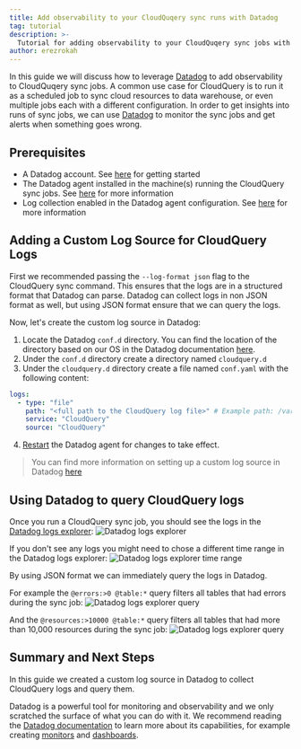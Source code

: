```yaml
---
title: Add observability to your CloudQuqery sync runs with Datadog
tag: tutorial
description: >-
  Tutorial for adding observability to your CloudQuqery sync jobs with Datadog
author: erezrokah
---
```



<HowToGuideHeader/>

In this guide we will discuss how to leverage [Datadog](https://www.datadoghq.com/) to add observability to CloudQuqery sync jobs.
A common use case for CloudQuery is to run it as a scheduled job to sync cloud resources to data warehouse, or even multiple jobs each with a different configuration.
In order to get insights into runs of sync jobs, we can use [Datadog](https://www.datadoghq.com/) to monitor the sync jobs and get alerts when something goes wrong.

## Prerequisites

- A Datadog account. See [here](https://www.datadoghq.com/) for getting started
- The Datadog agent installed in the machine(s) running the CloudQuery sync jobs. See [here](https://docs.datadoghq.com/agent/) for more information
- Log collection enabled in the Datadog agent configuration. See [here](https://docs.datadoghq.com/agent/logs/?tab=tailfiles#activate-log-collection) for more information

## Adding a Custom Log Source for CloudQuery Logs

First we recommended passing the `--log-format json` flag to the CloudQuery sync command. This ensures that the logs are in a structured format that Datadog can parse.
Datadog can collect logs in non JSON format as well, but using JSON format ensure that we can query the logs.

Now, let's create the custom log source in Datadog:

1. Locate the Datadog `conf.d` directory. You can find the location of the directory based on our OS in the Datadog documentation [here](https://docs.datadoghq.com/agent/guide/agent-configuration-files/?tab=agentv6v7#agent-configuration-directory).
2. Under the `conf.d` directory create a directory named `cloudquery.d`
3. Under the `cloudquery.d` directory create a file named `conf.yaml` with the following content:

```yaml
logs:
  - type: "file"
    path: "<full path to the CloudQuery log file>" # Example path: /var/log/cloudquery/cloudquery.log
    service: "CloudQuery"
    source: "CloudQuery"
```

4. [Restart](https://docs.datadoghq.com/agent/guide/agent-commands/?tab=agentv6v7#restart-the-agent) the Datadog agent for changes to take effect. 

> You can find more information on setting up a custom log source in Datadog [here](https://docs.datadoghq.com/agent/logs/?tab=tailfiles#custom-log-collection)

## Using Datadog to query CloudQuery logs

Once you run a CloudQuery sync job, you should see the logs in the [Datadog logs explorer](https://us5.datadoghq.com/logs):
![Datadog logs explorer](/images/how-to-guides/datadog-observability/datadog_logs_explorer.png)

If you don't see any logs you might need to chose a different time range in the Datadog logs explorer:
![Datadog logs explorer time range](/images/how-to-guides/datadog-observability/datadog_logs_explorer_time_range.png)

By using JSON format we can immediately query the logs in Datadog.

For example the `@errors:>0 @table:*` query filters all tables that had errors during the sync job:
![Datadog logs explorer query](/images/how-to-guides/datadog-observability/datadog_logs_explorer_errors_query.png)

And the `@resources:>10000 @table:*` query filters all tables that had more than 10,000 resources during the sync job:
![Datadog logs explorer query](/images/how-to-guides/datadog-observability/datadog_logs_explorer_resources_query.png)

## Summary and Next Steps

In this guide we created a custom log source in Datadog to collect CloudQuery logs and query them.

Datadog is a powerful tool for monitoring and observability and we only scratched the surface of what you can do with it.
We recommend reading the [Datadog documentation](https://docs.datadoghq.com/) to learn more about its capabilities, for example creating [monitors](https://docs.datadoghq.com/monitors/) and [dashboards](https://docs.datadoghq.com/dashboards/).